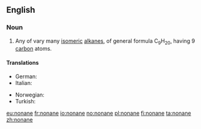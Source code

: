 ==English==

===Noun===
{{en-noun}}

# {{label|en|organic compound}} Any of vary many [[isomeric]] [[alkane]]s, of general formula C<sub>9</sub>H<sub>20</sub>, having 9 [[carbon]] atoms.

====Translations====
{{trans-top|nonane}}
* German: {{t+|de|Nonan|n}}
* Italian: {{t+|it|nonano|m}}
{{trans-mid}}
* Norwegian: {{t|no|nonan|n}}
* Turkish: {{t|tr|nonan}}
{{trans-bottom}}

[[eu:nonane]]
[[fr:nonane]]
[[io:nonane]]
[[no:nonane]]
[[pl:nonane]]
[[fi:nonane]]
[[ta:nonane]]
[[zh:nonane]]